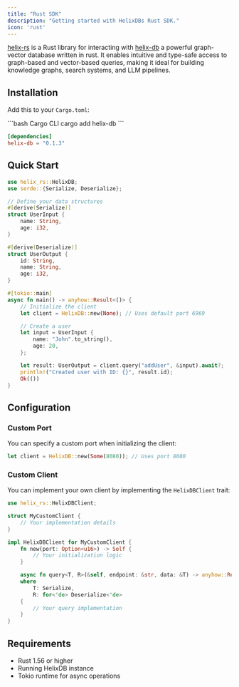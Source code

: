 ```yaml
---
title: "Rust SDK"
description: "Getting started with HelixDBs Rust SDK."
icon: 'rust'
---
```


[helix-rs](https://github.com/HelixDB/helix-rs) is a Rust library for interacting with [helix-db](https://github.com/HelixDB/helix-db) a powerful graph-vector database written in rust. It enables intuitive and type-safe access to graph-based and vector-based queries, making it ideal for building knowledge graphs, search systems, and LLM pipelines.

## Installation

Add this to your `Cargo.toml`:


<CodeGroup>
```bash Cargo CLI
cargo add helix-db
```

```toml Cargo.toml
[dependencies]
helix-db = "0.1.3"
```
</CodeGroup>


## Quick Start

```rust
use helix_rs::HelixDB;
use serde::{Serialize, Deserialize};

// Define your data structures
#[derive(Serialize)]
struct UserInput {
    name: String,
    age: i32,
}

#[derive(Deserialize)]
struct UserOutput {
    id: String,
    name: String,
    age: i32,
}

#[tokio::main]
async fn main() -> anyhow::Result<()> {
    // Initialize the client
    let client = HelixDB::new(None); // Uses default port 6969

    // Create a user
    let input = UserInput {
        name: "John".to_string(),
        age: 20,
    };

    let result: UserOutput = client.query("addUser", &input).await?;
    println!("Created user with ID: {}", result.id);
    Ok(())
}
```

## Configuration

### Custom Port

You can specify a custom port when initializing the client:

```rust
let client = HelixDB::new(Some(8080)); // Uses port 8080
```

### Custom Client

You can implement your own client by implementing the `HelixDBClient` trait:

```rust
use helix_rs::HelixDBClient;

struct MyCustomClient {
    // Your implementation details
}

impl HelixDBClient for MyCustomClient {
    fn new(port: Option<u16>) -> Self {
        // Your initialization logic
    }

    async fn query<T, R>(&self, endpoint: &str, data: &T) -> anyhow::Result<R>
    where
        T: Serialize,
        R: for<'de> Deserialize<'de>
    {
        // Your query implementation
    }
}
```

## Requirements

- Rust 1.56 or higher
- Running HelixDB instance
- Tokio runtime for async operations
